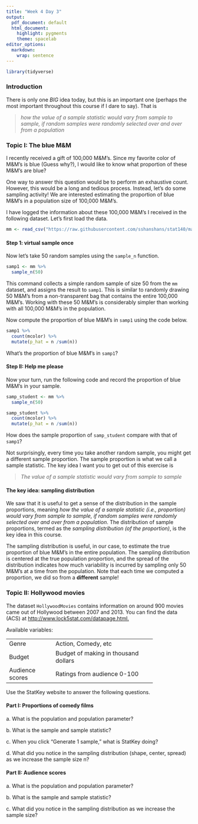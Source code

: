 ```yaml
---
title: "Week 4 Day 3"
output:
  pdf_document: default
  html_document:
    highlight: pygments
    theme: spacelab
editor_options: 
  markdown: 
    wrap: sentence
---
```


```r
library(tidyverse)
```

### Introduction

There is only one *BIG* idea today, but this is an important one (perhaps the most important throughout this course if I dare to say).
That is

> *how the value of a sample statistic would vary from sample to sample, if random samples were randomly selected over and over from a population*

### Topic I: The blue M&M

I recently received a gift of 100,000 M&M's.
Since my favorite color of M&M's is blue (Guess why?), I would like to know what proportion of these M&M's are blue?

One way to answer this question would be to perform an exhaustive count.
However, this would be a long and tedious process.
Instead, let's do some sampling activity!
We are interested estimating the proportion of blue M&M's in a population size of 100,000 M&M's.

I have logged the information about these 100,000 M&M's I received in the following dataset.
Let's first load the data.

```r
mm <- read_csv("https://raw.githubusercontent.com/sshanshans/stat140/master/docs/labs/u4d3/mm.csv")
```

#### Step 1: virtual sample once

Now let's take 50 random samples using the `sample_n` function.

```r
samp1 <- mm %>%
  sample_n(50)
```

This command collects a simple random sample of size 50 from the `mm` dataset, and assigns the result to `samp1`.
This is similar to randomly drawing 50 M&M's from a non-transparent bag that contains the entire 100,000 M&M's.
Working with these 50 M&M's is considerably simpler than working with all 100,000 M&M's in the population.

Now compute the proportion of blue M&M's in `samp1` using the code below.

```r
samp1 %>%
  count(mcolor) %>%
  mutate(p_hat = n /sum(n))
```

What's the proportion of blue M&M's in `samp1`?

#### Step II: Help me please

Now your turn, run the following code and record the proportion of blue M&M's in your sample.

```r
samp_student <- mm %>%
  sample_n(50)

samp_student %>%
  count(mcolor) %>%
  mutate(p_hat = n /sum(n))
```

How does the sample proportion of `samp_student` compare with that of `samp1`?

Not surprisingly, every time you take another random sample, you might get a different sample proportion.
The sample proportion is what we call a sample statistic.
The key idea I want you to get out of this exercise is

> *The value of a sample statistic would vary from sample to sample*

#### The key idea: sampling distribution

We saw that it is useful to get a sense of the distribution in the sample proportions, meaning *how the value of a sample statistic (i.e., proportion) would vary from sample to sample, if random samples were randomly selected over and over from a population*.
The distribution of sample proportions, termed as the *sampling distribution (of the proportion)*, is the key idea in this course.

The sampling distribution is useful, in our case, to estimate the true proportion of blue M&M's in the entire population.
The sampling distribution is centered at the true population proportion, and the spread of the distribution indicates how much variability is incurred by sampling only 50 M&M's at a time from the population.
Note that each time we computed a proportion, we did so from a **different** sample!

### Topic II: Hollywood movies

The dataset `HollywoodMovies` contains information on around 900 movies came out of Hollywood between 2007 and 2013.
You can find the data (ACS) at <http://www.lock5stat.com/datapage.html.>

Available variables:

+-----------------+--------------------------------------+
| Genre           | Action, Comedy, etc                  |
+-----------------+--------------------------------------+
| Budget          | Budget of making in thousand dollars |
+-----------------+--------------------------------------+
| Audience scores | Ratings from audience 0-100          |
+-----------------+--------------------------------------+

Use the StatKey website to answer the following questions.

#### Part I: Proportions of comedy films

a\.
What is the population and population parameter?

b\.
What is the sample and sample statistic?

c\.
When you click "Generate 1 sample," what is StatKey doing?

d\.
What did you notice in the sampling distribution (shape, center, spread) as we increase the sample size n?

#### Part II: Audience scores

a\.
What is the population and population parameter?

b\.
What is the sample and sample statistic?

c\.
What did you notice in the sampling distribution as we increase the sample size?
